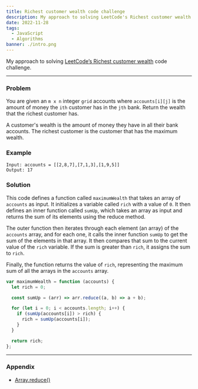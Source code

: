 ```yaml
---
title: Richest customer wealth code challenge
description: My approach to solving LeetCode's Richest customer wealth code challenge
date: 2022-11-28
tags:
  - JavaScript
  - Algorithms
banner: ./intro.png
---
```


My approach to solving [LeetCode’s Richest customer wealth](https://leetcode.com/problems/richest-customer-wealth/description/) code challenge.

---

### Problem

You are given an `m x n` integer `grid` accounts where `accounts[i][j]` is the amount of money the `i​​​​​​​​​​​th`​​​​ customer has in the `j​​​​​​​​​​​th`​​​​ bank. Return the wealth that the richest customer has.

A customer's wealth is the amount of money they have in all their bank accounts. The richest customer is the customer that has the maximum wealth.

### Example

```
Input: accounts = [[2,8,7],[7,1,3],[1,9,5]]
Output: 17
```

### Solution

This code defines a function called `maximumWealth` that takes an array of `accounts` as input. It initializes a variable called `rich` with a value of `0`. It then defines an inner function called `sumUp`, which takes an array as input and returns the sum of its elements using the reduce method.

The outer function then iterates through each element (an array) of the `accounts` array, and for each one, it calls the inner function `sumUp` to get the sum of the elements in that array. It then compares that sum to the current value of the `rich` variable. If the sum is greater than `rich`, it assigns the sum to `rich`.

Finally, the function returns the value of `rich`, representing the maximum sum of all the arrays in the `accounts` array.

```js
var maximumWealth = function (accounts) {
  let rich = 0;

  const sumUp = (arr) => arr.reduce((a, b) => a + b);

  for (let i = 0; i < accounts.length; i++) {
    if (sumUp(accounts[i]) > rich) {
      rich = sumUp(accounts[i]);
    }
  }

  return rich;
};
```

---

### Appendix

- [Array.reduce()](https://developer.mozilla.org/en-US/docs/Web/JavaScript/Reference/Global_Objects/Array/reduce)
